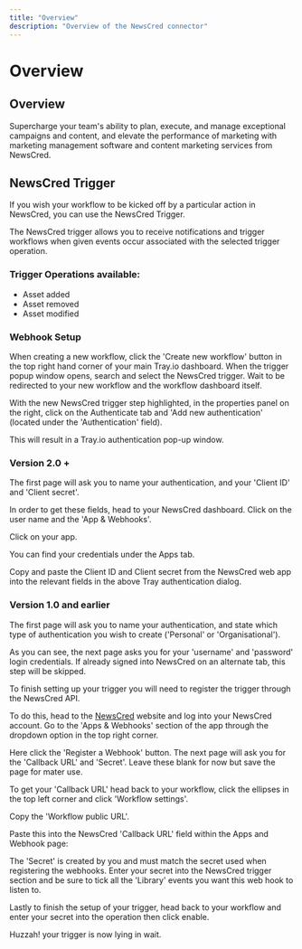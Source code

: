 ```yaml
---
title: "Overview"
description: "Overview of the NewsCred connector"
---
```


# Overview

## Overview

Supercharge your team's ability to plan, execute, and manage exceptional campaigns and content, and elevate the performance of marketing with marketing management software and content marketing services from NewsCred.

## NewsCred Trigger

If you wish your workflow to be kicked off by a particular action in NewsCred, you can use the NewsCred Trigger.

The NewsCred trigger allows you to receive notifications and trigger workflows when given events occur associated with the selected trigger operation.

### Trigger Operations available:

- Asset added
- Asset removed
- Asset modified

### Webhook Setup

When creating a new workflow, click the 'Create new workflow' button in the top right hand corner of your main Tray.io dashboard. When the trigger popup window opens, search and select the NewsCred trigger. Wait to be redirected to your new workflow and the workflow dashboard itself.

With the new NewsCred trigger step highlighted, in the properties panel on the right, click on the Authenticate tab and 'Add new authentication' (located under the 'Authentication' field).

This will result in a Tray.io authentication pop-up window.

### Version 2.0 +

The first page will ask you to name your authentication, and your 'Client ID' and 'Client secret'.

In order to get these fields, head to your NewsCred dashboard. Click on the user name and the 'App & Webhooks'.

Click on your app.

You can find your credentials under the Apps tab.

Copy and paste the Client ID and Client secret from the NewsCred web app into the relevant fields in the above Tray authentication dialog.

### Version 1.0 and earlier

The first page will ask you to name your authentication, and state which type of authentication you wish to create ('Personal' or 'Organisational').

As you can see, the next page asks you for your 'username' and 'password' login credentials. If already signed into NewsCred on an alternate tab, this step will be skipped.

To finish setting up your trigger you will need to register the trigger through the NewsCred API.

To do this, head to the [NewsCred](https://www.newscred.com/) website and log into your NewsCred account. Go to the 'Apps & Webhooks' section of the app through the dropdown option in the top right corner.

Here click the 'Register a Webhook' button. The next page will ask you for the 'Callback URL' and 'Secret'. Leave these blank for now but save the page for mater use.

To get your 'Callback URL' head back to your workflow, click the ellipses in the top left corner and click 'Workflow settings'.

Copy the 'Workflow public URL'.

Paste this into the NewsCred 'Callback URL' field within the Apps and Webhook page:

The 'Secret' is created by you and must match the secret used when registering the webhooks. Enter your secret into the NewsCred trigger section and be sure to tick all the 'Library' events you want this web hook to listen to.

Lastly to finish the setup of your trigger, head back to your workflow and enter your secret into the operation then click enable.

Huzzah! your trigger is now lying in wait.
